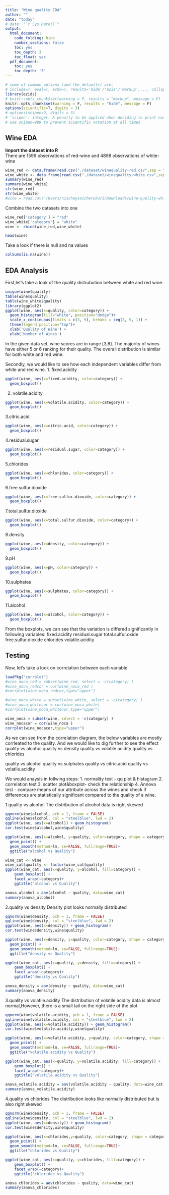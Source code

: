 ```yaml
---
title: "Wine quality EDA"
author: ""
date: "today"
# date: "`r Sys.Date()`"
output:
  html_document:
    code_folding: hide
    number_sections: false
    toc: yes
    toc_depth: 3
    toc_float: yes
  pdf_document:
    toc: yes
    toc_depth: '3'
---
```


```r
# some of common options (and the defaults) are: 
# include=T, eval=T, echo=T, results='hide'/'asis'/'markup',..., collapse=F, warning=T, message=T, error=T, cache=T, fig.width=6, fig.height=4, fig.dim=c(6,4) #inches, fig.align='left'/'center','right', 
library(ezids)
# knitr::opts_chunk$set(warning = F, results = "markup", message = F)
knitr::opts_chunk$set(warning = F, results = "hide", message = F)
options(scientific=T, digits = 3) 
# options(scipen=9, digits = 3) 
# ‘scipen’: integer. A penalty to be applied when deciding to print numeric values in fixed or exponential notation.  Positive values bias towards fixed and negative towards scientific notation: fixed notation will be preferred unless it is more than ‘scipen’ digits wider.
# use scipen=999 to prevent scientific notation at all times
```

## Wine EDA

**Import the dataset into R**  
There are 1599 observations of red-wine and 4898 observations of white-wine
```r
wine_red <- data.frame(read.csv("./dataset/winequality-red.csv",sep = ";")) 
wine_white <- data.frame(read.csv("./dataset/winequality-white.csv",sep = ";")) 
summary(wine_red)
summary(wine_white)
str(wine_red)
str(wine_white)
#wine = read.csv("/Users/nischaysaicherukuri/Downloads/wine-quality-white-and-red.csv")

``` 

Combine the two datasets into one
```r
wine_red['category'] = "red"
wine_white['category'] = "white"
wine <- rbind(wine_red,wine_white)

```
```r
head(wine)
```


Take a look if there is null and na values
```r
colSums(is.na(wine))
```

## EDA Analysis

First,let's take a look of the quality distrubution between white and red wine.
```r
unique(wine$quality)
table(wine$quality)
table(wine_white$quality)
library(ggplot2)
ggplot(wine, aes(x=quality, color=category)) +
  geom_histogram(fill="white", position="dodge")+
  scale_x_continuous(limits = c(3, 9), breaks = seq(3, 9, 1)) +
  theme(legend.position="top")+
  xlab('Quality of Wine') +
  ylab('Number of Wines')
```
In the given data set, wine scores are in range [3,8]. The majority of wines  have either 5 or 6 ranking for their quality. The overall distribution is similar for both white and red wine.

Secondly, we would like to see how each independent variables differ from white and red wine.
1. fixed.acidity
```r
ggplot(wine, aes(x=fixed.acidity, color=category)) +
  geom_boxplot()
```
2. volatile.acidity
```r
ggplot(wine, aes(x=volatile.acidity, color=category)) +
  geom_boxplot()
```
3.citric.acid
```r
ggplot(wine, aes(x=citric.acid, color=category)) +
  geom_boxplot()
```
4.residual.sugar
```r
ggplot(wine, aes(x=residual.sugar, color=category)) +
  geom_boxplot()
```
5.chlorides
```r
ggplot(wine, aes(x=chlorides, color=category)) +
  geom_boxplot()
```
6.free.sulfur.dioxide
```r
ggplot(wine, aes(x=free.sulfur.dioxide, color=category)) +
  geom_boxplot()
```
7.total.sulfur.dioxide
```r
ggplot(wine, aes(x=total.sulfur.dioxide, color=category)) +
  geom_boxplot()
```
8.density
```r
ggplot(wine, aes(x=density, color=category)) +
  geom_boxplot()
```
9.pH
```r
ggplot(wine, aes(x=pH, color=category)) +
  geom_boxplot()
```
10.sulphates
```r
ggplot(wine, aes(x=sulphates, color=category)) +
  geom_boxplot()
```
11.alcohol
```r
ggplot(wine, aes(x=alcohol, color=category)) +
  geom_boxplot()
```
From the boxplots, we can see that the variation is differed significantly in following variables:
fixed.acidity
residual.sugar
total.sulfur.oxide
free.sulfur.dioxide
chlorides
volatile.acidity


## Testing

Now, let's take a look on correlation between each variable 
```r
loadPkg("corrplot")
#wine_noca_red = subset(wine_red, select = -c(category) )
#wine_noca_redcor = cor(wine_noca_red )
#corrplot(wine_noca_redcor,type="upper")

#wine_noca_white = subset(wine_white, select = -c(category) )
#wine_noca_whitecor = cor(wine_noca_white)
#corrplot(wine_noca_whitecor,type="upper")

wine_noca = subset(wine, select = -c(category) )
wine_nocacor = cor(wine_noca )
corrplot(wine_nocacor,type="upper")
```
As we can see from the correlation diagram, the below variables are mostly corrleated to the quality. And we would like to dig further to see the effect
quality vs alcohol
quality vs density
quality vs volatile.acidity
quality vs chlorides

quality vs alcohol
quality vs sulphates
quality vs citric.acid
quality vs volatile.acidity

We would anaysis in follwing steps:
1. normality test - qq plot & histagram
2. correlation test 
3. scatter plot&boxplot- check the relationship
4. Annova test - compare means of our attribute across the wines and check if differences are statistically significant compared to the quality of a wine.

1.quality vs alcohol
The distribution of alcohol data is right skewed
```r
qqnorm(wine$alcohol, pch = 1, frame = FALSE)
qqline(wine$alcohol, col = "steelblue", lwd = 2)
ggplot(wine, aes(x=alcohol)) + geom_histogram()
cor.test(wine$alcohol,wine$quality)
```

```r
ggplot(wine, aes(x=alcohol, y=quality, color=category, shape = category)) +
  geom_point() + 
  geom_smooth(method=lm, se=FALSE, fullrange=TRUE)+
  ggtitle("alcohol vs Quality")

```
```r
wine_cat <- wine
wine_cat$quality <- factor(wine_cat$quality)
ggplot(wine_cat, aes(x=quality, y=alcohol, fill=category)) + 
    geom_boxplot() +
    facet_wrap(~category)+
    ggtitle("alcohol vs Quality")

anova_alcohol = aov(alcohol ~ quality, data=wine_cat)
summary(anova_alcohol)
```

2.quality vs density
Density plot looks normally distributed
```r
qqnorm(wine$density, pch = 1, frame = FALSE)
qqline(wine$density, col = "steelblue", lwd = 2)
ggplot(wine, aes(x=density)) + geom_histogram()
cor.test(wine$density,wine$quality)
```
```r
ggplot(wine, aes(x=density, y=quality, color=category, shape = category)) +
  geom_point() + 
  geom_smooth(method=lm, se=FALSE, fullrange=TRUE)+
  ggtitle("density vs Quality")

```
```r
ggplot(wine_cat, aes(x=quality, y=density, fill=category)) + 
    geom_boxplot() +
    facet_wrap(~category)+
    ggtitle("density vs Quality")

anova_density = aov(density ~ quality, data=wine_cat)
summary(anova_density)
```


3.quality vs volatile.acidity
The distribution of volatile.acidity data is almost normal,However, there is a small tail on the right side of the plot
```r
qqnorm(wine$volatile.acidity, pch = 1, frame = FALSE)
qqline(wine$volatile.acidity, col = "steelblue", lwd = 2)
ggplot(wine, aes(x=volatile.acidity)) + geom_histogram()
cor.test(wine$volatile.acidity,wine$quality)
```

```r
ggplot(wine, aes(x=volatile.acidity, y=quality, color=category, shape = category)) +
  geom_point() + 
  geom_smooth(method=lm, se=FALSE, fullrange=TRUE)+
  ggtitle("volatile.acidity vs Quality")
```
```r
ggplot(wine_cat, aes(x=quality, y=volatile.acidity, fill=category)) + 
    geom_boxplot() +
    facet_wrap(~category)+
    ggtitle("volatile.acidity vs Quality")

anova_volatile.acidity = aov(volatile.acidity ~ quality, data=wine_cat)
summary(anova_volatile.acidity)
```

4.quality vs chlorides
The distribution looks like normally distributed but is also right skewed 
```r
qqnorm(wine$density, pch = 1, frame = FALSE)
qqline(wine$density, col = "steelblue", lwd = 2)
ggplot(wine, aes(x=density)) + geom_histogram()
cor.test(wine$density,wine$quality)
```

```r
ggplot(wine, aes(x=chlorides,y=quality, color=category, shape = category)) +
  geom_point() + 
  geom_smooth(method=lm, se=FALSE, fullrange=TRUE)+
  ggtitle("chlorides vs Quality")
```
```r
ggplot(wine_cat, aes(x=quality, y=chlorides, fill=category)) + 
    geom_boxplot() +
    facet_wrap(~category)+
    ggtitle("chlorides vs Quality")

anova_chlorides = aov(chlorides ~ quality, data=wine_cat)
summary(anova_chlorides)
```






